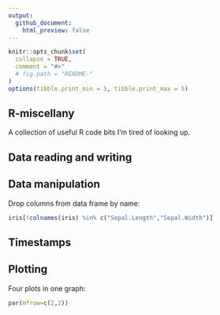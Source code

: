 ```yaml
---
output:
  github_document:
    html_preview: false
---
```


<!-- README.md is generated from README.Rmd. Please edit that file -->


```r
knitr::opts_chunk$set(
  collapse = TRUE,
  comment = "#>"
  # fig.path = "README-"
)
options(tibble.print_min = 5, tibble.print_max = 5)
```


## R-miscellany

A collection of useful R code bits I'm tired of looking up.

## Data reading and writing

## Data manipulation

Drop columns from data frame by name:
```r
iris[!colnames(iris) %in% c("Sepal.Length","Sepal.Width")]
```


## Timestamps

## Plotting

Four plots in one graph:
```r
par(mfrow=c(2,2))
```

